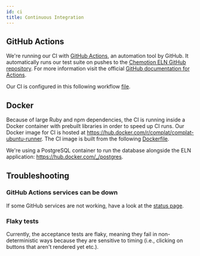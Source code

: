 ```yaml
---
id: ci
title: Continuous Integration
---
```


## GitHub Actions

We're running our CI with [GitHub Actions](https://github.com/features/actions), an automation tool by GitHub.
It automatically runs our test suite on pushes to the
[Chemotion ELN GitHub repository](https://github.com/ComPlat/chemotion_ELN).
For more information visit the official [GitHub documentation for Actions](https://docs.github.com/en/actions).

Our CI is configured in this following workflow [file](https://github.com/ComPlat/chemotion_ELN/blob/main/.github/workflows/ci.yml).

## Docker

Because of large Ruby and npm dependencies, the CI is running inside a Docker container with prebuilt libraries
in order to speed up CI runs.
Our Docker image for CI is hosted at <https://hub.docker.com/r/complat/complat-ubuntu-runner>.
The CI image is built from the following [Dockerfile](https://github.com/ComPlat/chemotion_ELN/blob/main/Dockerfile.github-ci).

We're using a PostgreSQL container to run the database alongside the ELN application:
<https://hub.docker.com/_/postgres>.

## Troubleshooting

### GitHub Actions services can be down

If some GitHub services are not working, have a look at the [status page](https://www.githubstatus.com/).

### Flaky tests

Currently, the acceptance tests are flaky, meaning they fail in non-deterministic ways
because they are sensitive to timing (i.e., clicking on buttons that aren't rendered yet etc.).
